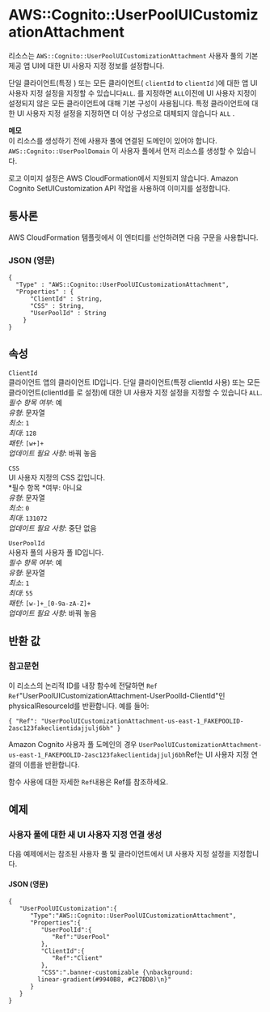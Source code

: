 # AWS::Cognito::UserPoolUICustomizationAttachment

리소스는 `AWS::Cognito::UserPoolUICustomizationAttachment` 사용자 풀의 기본 제공 앱 UI에 대한 UI 사용자 지정 정보를 설정합니다.

단일 클라이언트(특정 ) 또는 모든 클라이언트( `clientId` to `clientId` )에 대한 앱 UI 사용자 지정 설정을 지정할 수 있습니다`ALL`. 를 지정하면 `ALL`이전에 UI 사용자 지정이 설정되지 않은 모든 클라이언트에 대해 기본 구성이 사용됩니다. 특정 클라이언트에 대한 UI 사용자 지정 설정을 지정하면 더 이상 구성으로 대체되지 않습니다 `ALL` .

**메모**  
이 리소스를 생성하기 전에 사용자 풀에 연결된 도메인이 있어야 합니다. `AWS::Cognito::UserPoolDomain` 이 사용자 풀에서 먼저 리소스를 생성할 수 있습니다.

로고 이미지 설정은 AWS CloudFormation에서 지원되지 않습니다. Amazon Cognito SetUICustomization API 작업을 사용하여 이미지를 설정합니다.

## 통사론

AWS CloudFormation 템플릿에서 이 엔터티를 선언하려면 다음 구문을 사용합니다.

### JSON (영문)

```
{
  "Type" : "AWS::Cognito::UserPoolUICustomizationAttachment",
  "Properties" : {
      "ClientId" : String,
      "CSS" : String,
      "UserPoolId" : String
    }
}
```

## 속성

`ClientId`  
클라이언트 앱의 클라이언트 ID입니다. 단일 클라이언트(특정 clientId 사용) 또는 모든 클라이언트(clientId를 로 설정)에 대한 UI 사용자 지정 설정을 지정할 수 있습니다 `ALL`.  
_필수 항목 여부_: 예  
_유형_: 문자열  
_최소_: `1`  
_최대_: `128`  
_패턴_: `[w+]+`  
_업데이트 필요 사항_: 바꿔 놓음

`CSS`  
UI 사용자 지정의 CSS 값입니다.  
*필수 항목 *여부: 아니요  
_유형_: 문자열  
_최소_: `0`  
_최대_: `131072`  
_업데이트 필요 사항_: 중단 없음

`UserPoolId`  
사용자 풀의 사용자 풀 ID입니다.  
_필수 항목 여부_: 예  
_유형_: 문자열  
_최소_: `1`  
_최대_: `55`  
_패턴_: `[w-]+_[0-9a-zA-Z]+`  
_업데이트 필요 사항_: 바꿔 놓음

## 반환 값

### 참고문헌

이 리소스의 논리적 ID를 내장 함수에 전달하면 `Ref` `Ref`"UserPoolUICustomizationAttachment-UserPoolId-ClientId"인 physicalResourceId를 반환합니다. 예를 들어:

`{ "Ref": "UserPoolUICustomizationAttachment-us-east-1_FAKEPOOLID-2asc123fakeclientidajjulj6bh" }`

Amazon Cognito 사용자 풀 도메인의 경우 `UserPoolUICustomizationAttachment-us-east-1_FAKEPOOLID-2asc123fakeclientidajjulj6bh`Ref는 UI 사용자 지정 연결의 이름을 반환합니다.

함수 사용에 대한 자세한 `Ref`내용은 Ref를 참조하세요.

## 예제

### 사용자 풀에 대한 새 UI 사용자 지정 연결 생성

다음 예제에서는 참조된 사용자 풀 및 클라이언트에서 UI 사용자 지정 설정을 지정합니다.

#### JSON (영문)

```
{
   "UserPoolUICustomization":{
      "Type":"AWS::Cognito::UserPoolUICustomizationAttachment",
      "Properties":{
         "UserPoolId":{
            "Ref":"UserPool"
         },
         "ClientId":{
            "Ref":"Client"
         },
         "CSS":".banner-customizable {\nbackground:
        linear-gradient(#9940B8, #C27BDB)\n}"
      }
   }
}
```
